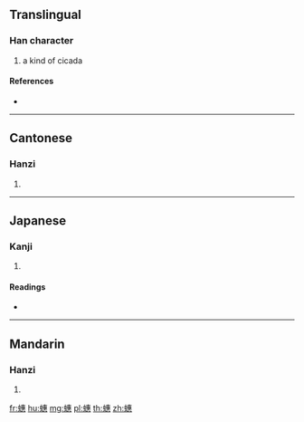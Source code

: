 {{character info/new}}
==Translingual==

===Han character===
{{Han char|rn=142|rad=虫|as=12|sn=18|four=55133|canj=LIJIP}}

# a kind of cicada

====References====
* {{Han ref|kx=1097.250|dkj=33610|dj=1562.060|hdz=42890.010|uh=87EA|ud=34794|bh=F0C0|bd=61632}}

----

==Cantonese==

===Hanzi===
{{yue-hanzi|jyut=wai6|y=wai6}}

# {{defn|lang=yue|sort=虫12}}

----

==Japanese==

===Kanji===
{{ja-kanji|grade=|rs=虫12}}

# {{defn|lang=ja|sort=虫12}}

====Readings====
* {{ja-readings|on=[[けい]] (kei), [[え]] (e)|kun=[[つくつくぼうし]] (tsukutsukuboushi)|nanori=}}

----

==Mandarin==

===Hanzi===
{{cmn-hanzi|pin=[[huì]] ([[hui4]])|wg=hui<sup>4</sup>}}

# {{defn|lang=cmn|sort=虫12}}

[[fr:蟪]]
[[hu:蟪]]
[[mg:蟪]]
[[pl:蟪]]
[[th:蟪]]
[[zh:蟪]]